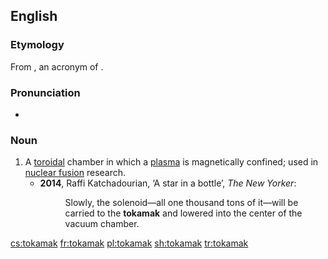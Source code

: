 ==English==
{{wikipedia}}

===Etymology===
From {{etyl|ru|en}} {{term|токамак|lang=ru}}, an acronym of {{term||тороидальная ка́мера в магнитных катушках|toroidal chamber with magnetic coils|lang=ru}}.

===Pronunciation===
* {{a|UK}} {{IPA|/ˈtəʊkəmak/|lang=en}}

===Noun===
{{en-noun}}

# A [[toroidal]] chamber in which a [[plasma]] is magnetically confined; used in [[nuclear fusion]] research.
#* '''2014''', Raffi Katchadourian, ‘A star in a bottle’, ''The New Yorker'':
#*: Slowly, the solenoid—all one thousand tons of it—will be carried to the '''tokamak''' and lowered into the center of the vacuum chamber.

[[cs:tokamak]]
[[fr:tokamak]]
[[pl:tokamak]]
[[sh:tokamak]]
[[tr:tokamak]]